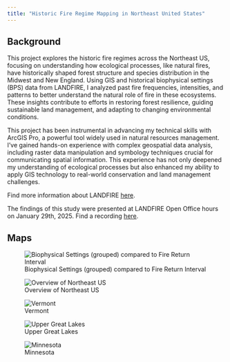 ```yaml
---
title: "Historic Fire Regime Mapping in Northeast United States"
---
```


## Background

This project explores the historic fire regimes across the Northeast US, focusing on understanding how ecological processes, like natural fires, have historically shaped forest structure and species distribution in the Midwest and New England. Using GIS and historical biophysical settings (BPS) data from LANDFIRE, I analyzed past fire frequencies, intensities, and patterns to better understand the natural role of fire in these ecosystems. These insights contribute to efforts in restoring forest resilience, guiding sustainable land management, and adapting to changing environmental conditions.

This project has been instrumental in advancing my technical skills with ArcGIS Pro, a powerful tool widely used in natural resources management. I’ve gained hands-on experience with complex geospatial data analysis, including raster data manipulation and symbology techniques crucial for communicating spatial information. This experience has not only deepened my understanding of ecological processes but also enhanced my ability to apply GIS technology to real-world conservation and land management challenges.

Find more information about LANDFIRE [here](https://landfire.gov/).

The findings of this study were presented at LANDFIRE Open Office hours on January 29th, 2025. Find a recording [here](https://youtu.be/dswwNYsxQpo?si=ttQxiQIc2kDmBCqj).

## Maps

![Biophysical Settings (grouped) compared to Fire Return Interval](images/groupveg_fri.png){fig-alt="\"Two adjacent maps showing vegetation groups and fire return interval of the Eastern US."}

![Overview of Northeast US](images/overview.png){fig-alt="\"ArcGIS Layout of the FRI for the Northeast US."}

![Vermont](images/vermont.png){fig-alt="\"ArcGIS Layout of the FRI for Vermont and the surrounding area."}

![Upper Great Lakes](images/michigan.png){fig-alt="\"ArcGIS Layout of the FRI for Michigan and Wisconsin."}

![Minnesota](images/minnesota.png){fig-alt="\"ArcGIS Layout of the FRI for Minnesota."}
